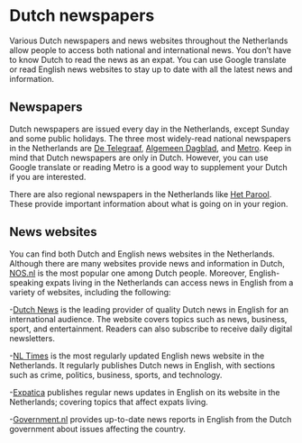 # Dutch newspapers
Various Dutch newspapers and news websites throughout the Netherlands allow people to access both national and international news. You don’t have to know Dutch to read the news as an expat. You can use Google translate or read English news websites to stay up to date with all the latest news and information.  

## Newspapers
Dutch newspapers are issued every day in the Netherlands, except Sunday and some public holidays. The three most widely-read national newspapers in the Netherlands are [De Telegraaf](https://www.telegraaf.nl/), [Algemeen Dagblad](https://www.ad.nl/), and [Metro](https://www.metronieuws.nl/). Keep in mind that Dutch newspapers are only in Dutch. However, you can use Google translate or reading Metro is a good way to supplement your Dutch if you are interested. 

There are also regional newspapers in the Netherlands like [Het Parool](https://www.parool.nl/?referrer=https%3A%2F%2Fwww.google.com%2F). These provide important information about what is going on in your region. 

## News websites 
You can find both Dutch and English news websites in the Netherlands. Although there are many websites provide news and information in Dutch, [NOS.nl](https://nos.nl/ ) is the most popular one among Dutch people. Moreover, English-speaking expats living in the Netherlands can access news in English from a variety of websites, including the following:

-[Dutch News](https://www.dutchnews.nl/) is the leading provider of quality Dutch news in English for an international audience. The website covers topics such as news, business, sport, and entertainment. Readers can also subscribe to receive daily digital newsletters.

-[NL Times](https://nltimes.nl/) is the most regularly updated English news website in the Netherlands. It regularly publishes Dutch news in English, with sections such as crime, politics, business, sports, and technology.

-[Expatica](https://www.expatica.com/nl/) publishes regular news updates in English on its website in the Netherlands; covering topics that affect expats living.

-[Government.nl](https://www.government.nl/) provides up-to-date news reports in English from the Dutch government about issues affecting the country.


